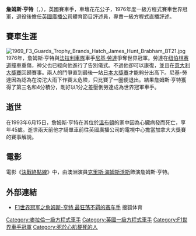 {{noteTA
|T=zh:占姆士·亨特;zh-cn:詹姆斯·亨特; zh-hk:詹仕亨; zh-tw:詹姆士·亨特; 
|1=zh-tw:決戰終點線; zh-hk:一級雙雄; zh-cn:极速风流;
|G1=F1
}}
{{Infobox F1 driver
| Name            = 詹姆斯·亨特<br />James Simon Wallis Hunt
| Image           = J. Hunt in 1977 (cropped).jpg
| Caption         = 1977年的詹姆斯·亨特
| Nationality     = {{GBR}}
| birth_date      = {{birth date|1947|8|29|df=y}}
| birth_place     = Belmont, Sutton, Surrey, [[英國|英國]]
| death_date      = {{death date and age|1993|6|15|1947|8|29|df=y}}
| death_place     = [[英國|英國]][[倫敦|倫敦]]
| Years           = 1973–1979
| Team            = Hesketh, [[麥拿倫車隊|麥拿倫車隊]], Wolf
| Races           = 93 (92次起步)
| Championships   = 1 (1976年)
| Wins            = 10
| Podiums         = 23
| Points          = 179
| Poles           = 14
| Fastest laps    = 8
| First race      = 1973 摩納哥大獎賽
| First win       = 1975 荷蘭大獎賽
| Last win        = 1977 日本大獎賽
| Last race       = 1979 摩納哥大獎賽
}}
'''詹姆斯·亨特'''（{{lang-en|James Simon Wallis Hunt}}，{{bd|1947年|8月29日|1993年|6月15日}}），英國賽車手，車壇花花公子，1976年度一級方程式賽車世界冠軍，退役後擔任[[英國廣播公司|英國廣播公司]]體育節目評述員，專責一級方程式直播評述。

== 賽車生涯 ==
[[File:1969_F3_Guards_Trophy_Brands_Hatch_James_Hunt_Brabham_BT21.jpg|right]]
1976年，詹姆斯·亨特與[[法拉利車隊|法拉利車隊]]車手[[尼基·勞達|尼基·勞達]]爭奪世界冠軍。勞達在[[纽伯林赛道|纽伯林赛道]]撞車重傷，神父也已經向他進行了告別儀式。不過他卻可以康復，並且在[[意大利大獎賽|意大利大獎賽]]回歸賽事。兩人的鬥爭直到最後一站[[日本大獎賽|日本大獎賽]]才能夠分出高下。尼基-勞達因為認為在滂沱大雨下作賽太危險，只比賽了一圈便退出。結果詹姆斯·亨特獲得了第三名和4分積分，剛好以1分之差壓倒勞達成為世界冠軍車手。

== 逝世 ==
在1993年6月15日，詹姆斯·亨特在其位於[[溫布頓|溫布頓]]的家中因為心臟病發而死亡，享年45歲。逝世兩天前他才騎單車前往英國廣播公司的電視中心擔當加拿大大獎賽的賽事解說。

== 電影 ==
電影《[[決戰終點線|決戰終點線]]》中，由澳洲演員[[克里斯·海姆斯沃斯|克里斯·海姆斯沃斯]]飾演詹姆斯·亨特。

==外部連結==
*[http://f1.sports.sohu.com/20110816/n316479776.shtml F1世界冠军之詹姆斯-亨特 最狂荡不羁的赛车手] {{Wayback|url=http://f1.sports.sohu.com/20110816/n316479776.shtml |date=20190821165925 }} 搜狐体育
{{F1车手世界冠军}}

{{Authority control}}
{{DEFAULTSORT:Hunt, James}}
[[Category:麥拉倫一級方程式車手|Category:麥拉倫一級方程式車手]]
[[Category:英國一級方程式車手|Category:英國一級方程式車手]]
[[Category:F1世界車手冠軍|Category:F1世界車手冠軍]]
[[Category:死於心肌梗死的人|Category:死於心肌梗死的人]]